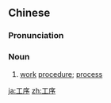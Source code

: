 ==Chinese==
{{zh-forms}}

===Pronunciation===
{{zh-pron
|m=gōngxù
|c=gung1 zeoi6
|cat=n
}}

===Noun===
{{zh-noun}}

# {{lb|zh|Intermediate Mandarin}} [[work]] [[procedure]]; [[process]]

[[ja:工序]]
[[zh:工序]]